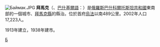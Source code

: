 {{coord|52|35|N|58|19|E|display=title}}
[[File:Баймак.JPG|thumb]]
'''拜馬克'''（{{lang-ru|Байма́к}}、[[巴什基爾語|巴什基爾語]]：{{lang|ba|Баймаҡ}}）是[[俄羅斯|俄羅斯]][[巴什科爾托斯坦共和國|巴什科爾托斯坦共和國]]東南部的一個城市、[[拜馬克縣|拜馬克縣]]的縣治。位於首府[[烏法|烏法]]以南489公里。2002年人口17,223人。

1913年建立，1938年建市。

{{巴什科爾托斯坦共和國行政區劃}}

[[Category:巴什科爾托斯坦共和國城市|Б]]